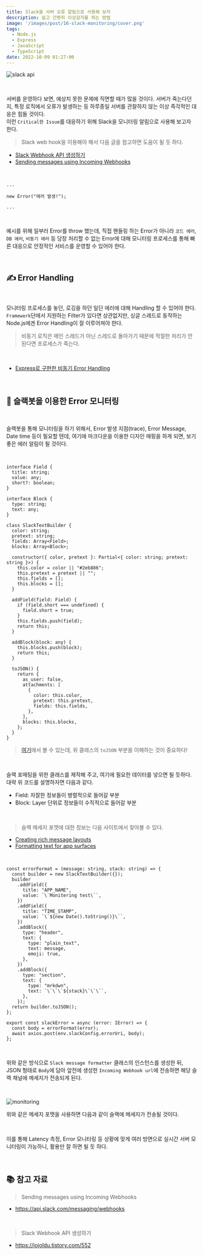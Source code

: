 ```yaml
---
title: Slack을 서버 오류 알림으로 사용해 보자
description: 쉽고 간편히 이상감지를 하는 방법
image: '/images/post/16-slack-monitoring/cover.png'
tags:
  - Node.js
  - Express
  - JavaScript
  - TypeScript
date: 2022-10-09 01:27:00
---
```


![slack api](/images/post/16-slack-monitoring/cover.png)

<br />

서버를 운영하다 보면, 예상치 못한 문제에 직면할 때가 많을 것이다.
서버가 죽는다던지, 특정 로직에서 오류가 발생하는 등 하루종일 서버를 관찰하지 않는 이상 즉각적인 대응은 힘들 것이다.<br />
이런 `Critical한 Issue`를 대응하기 위해 Slack을 모니터링 알림으로 사용해 보고자 한다.<br />

> Slack web hook을 이용해야 해서 다음 글을 참고하면 도움이 될 듯 하다.

- [Slack Webhook API 생성하기](https://jojoldu.tistory.com/552)
- [Sending messages using Incoming Webhooks](https://api.slack.com/messaging/webhooks)

<br />

```TS
...

new Error("에러 발생!");

...
```

<br />

예시를 위해 일부러 Error를 throw 했는데, 직접 핸들링 하는 Error가 아니라 `코드 에러`, `DB 에러`, `비동기 에러` 등 당장 처리할 수 없는 Error에 대해 모니터링 프로세스를 통해 빠른 대응으로 안정적인 서비스를 운영할 수 있어야 한다.<br />

<br />

## ✍️ Error Handling

<br />

모니터링 프로세스를 놓던, 로깅을 하던 일단 에러에 대해 Handling 할 수 있어야 한다.<br />
`Framework`단에서 지원하는 Filter가 있다면 상관없지만, 싱글 스레드로 동작하는 Node.js에겐 Error Handling이 잘 이루어져야 한다.<br />

> 비동기 로직은 메인 스레드가 아닌 스레드로 돌아가기 때문에 적절한 처리가 안된다면 프로세스가 죽는다.

<br />

- [Express로 구현한 비동기 Error Handling](https://seongsu.me/skill/express-error-middleware/)

<br />

## 🤖 슬랙봇을 이용한 Error 모니터링

<br />

슬랙봇을 통해 모니터링을 하기 위해서, Error 발생 지점(trace), Error Message, Date time 등이 필요할 텐데, 여기에 마크다운을 이용한 디자인 매핑을 하게 되면, 보기 좋은 에러 알림이 될 것이다.<br />

<br />

```TS
interface Field {
  title: string;
  value: any;
  short?: boolean;
}

interface Block {
  type: string;
  text: any;
}

class SlackTextBuilder {
  color: string;
  pretext: string;
  fields: Array<Field>;
  blocks: Array<Block>;

  constructor({ color, pretext }: Partial<{ color: string; pretext: string }>) {
    this.color = color || "#2eb886";
    this.pretext = pretext || "";
    this.fields = [];
    this.blocks = [];
  }

  addField(field: Field) {
    if (field.short === undefined) {
      field.short = true;
    }
    this.fields.push(field);
    return this;
  }

  addBlock(block: any) {
    this.blocks.push(block);
    return this;
  }

  toJSON() {
    return {
      as_user: false,
      attachments: [
        {
          color: this.color,
          pretext: this.pretext,
          fields: this.fields,
        },
      ],
      blocks: this.blocks,
    };
  }
}
```

> [여기](https://api.slack.com/messaging/composing/layouts)에서 볼 수 있는데, 위 클래스의 `toJSON` 부분을 이해하는 것이 중요하다!

<br />

슬랙 포매팅을 위한 클래스를 제작해 주고, 여기에 필요한 데이터를 넣으면 될 듯하다.<br />
대략 위 코드를 설명하자면 다음과 같다.<br />

- Field: 자잘한 정보들이 병렬적으로 들어갈 부분
- Block: Layer 단위로 정보들이 수직적으로 들어갈 부분

<br />

> 슬랙 메세지 포맷에 대한 정보는 다음 사이트에서 찾아볼 수 있다.

- [Creating rich message layouts](https://api.slack.com/messaging/composing/layouts)
- [Formatting text for app surfaces](https://api.slack.com/reference/surfaces/formatting)

<br />

```TS
const errorFormat = (message: string, stack: string) => {
  const builder = new SlackTextBuilder({});
  builder
    .addField({
      title: "APP_NAME",
      value: `\`Monitering test\``,
    })
    .addField({
      title: "TIME_STAMP",
      value: `\`${new Date().toString()}\``,
    })
    .addBlock({
      type: "header",
      text: {
        type: "plain_text",
        text: message,
        emoji: true,
      },
    })
    .addBlock({
      type: "section",
      text: {
        type: "mrkdwn",
        text: `\`\`\`${stack}\`\`\``,
      },
    });
  return builder.toJSON();
};

export const slackError = async (error: IError) => {
  const body = errorFormat(error);
  await axios.post(env.slackConfig.errorUri, body);
};
```

<br />

위와 같은 방식으로 `Slack message formatter` 클래스의 인스턴스를 생성한 뒤, JSON 형태로 `Body`에 담아 앞전에 생성한 `Incoming Webhook url`에 전송하면 해당 슬랙 채널에 메세지가 전송되게 된다.<br />

<br />

![monitoring](/images/post/16-slack-monitoring/monitoring.png)

위와 같은 메세지 포맷을 사용하면 다음과 같이 슬랙에 메세지가 전송될 것이다.<br />

<br />

이를 통해 Latency 측정, Error 모니터링 등 상황에 맞게 여러 방면으로 실시간 서버 모니터링이 가능하니, 활용만 잘 하면 될 듯 하다.<br />

<br />

## 📚 참고 자료

> Sending messages using Incoming Webhooks

- https://api.slack.com/messaging/webhooks

<br />

> Slack Webhook API 생성하기

- https://jojoldu.tistory.com/552

<br />
<br />
